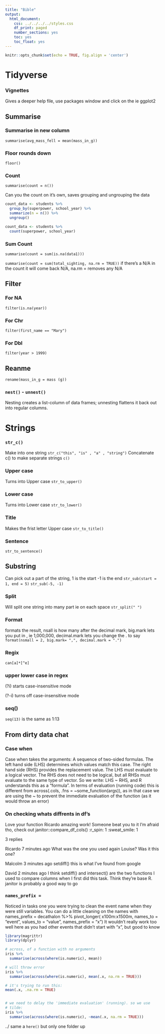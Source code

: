 ```yaml
---
title: "Bible"
output:
  html_document:
    css: ../../../../styles.css
    df_print: paged
    number_sections: yes
    toc: yes
    toc_float: yes
---
```


```r
knitr::opts_chunk$set(echo = TRUE, fig.align = 'center')
```

# Tidyverse

### Vignettes

Gives a deeper help file, use packages window and click on the ie ggplot2


## Summarise

### Summarise in new column

  `summarise(avg_mass_fell = mean(mass_in_g))`

### Floor rounds down

  `floor()`

### Count

  `summarise(count = n())`

Can you the count on it's own, saves grouping and ungrouping the data
```r
count_data <- students %>%
  group_by(superpower, school_year) %>%
  summarize(n = n()) %>%
  ungroup()

count_data <- students %>%
  count(superpower, school_year)
```


### Sum Count

  `summarise(count = sum(is.na(data1)))`

  `summarise(count = sum(total_sighting, na.rm = TRUE))`
  if there's a N/A in the count it will come back N/A,
  na.rm = removes any N/A

## Filter

### For NA

  `filter(is.na(year))`

### For Chr

  `filter(first_name == "Mary")`

### For Dbl

  `filter(year > 1999)`

## Reanme

  `rename(mass_in_g = mass (g))`


### `nest()` - `unnest()`

Nesting creates a list-column of data frames; unnesting flattens it back out into regular columns.



# Strings


### `str_c()`

Make into one string
  `str_c("this", "is" , "a" , "string")`
Concatenate c() to make separate strings
  `c()`

### Upper case

Turns into Upper case
  `str_to_upper()`

### Lower case

Turns into Lower case
  `str_to_lower()`

### Title

Makes the frist letter Upper case
  `str_to_title()`

### Sentence


  `str_to_sentence()`

## Substring

Can pick out a part of the string, 1 is the start -1 is the end
  `str_sub(start = 1, end = 5)`
  `str_sub(-5, -1)`

### Split

Will split one string into many part ie on each space
`str_split(" ")`

### Format

formats the result, nsall is how many after the decimal mark, big.mark lets you
put in , ie 1,000,000, decimal.mark lets you change the . to say
`format(nsmall = 2, big.mark= ",", decimal.mark = ".")`


### Regix

`can[a]*[^e]`

### upper lower case in regex

(?i) starts case-insensitive mode

(?-i) turns off case-insensitive mode

### seq()

`seq(13)` is the same as 1:13

## From dirty data chat

### Case when

Case when takes the arguments:
A sequence of two-sided formulas. The left hand side (LHS) determines which values match this case. The right hand side (RHS) provides the replacement value.
The LHS must evaluate to a logical vector. The RHS does not need to be logical, but all RHSs must evaluate to the same type of vector.
So we write: LHS ~ RHS, and R understands this as a "formula". In terms of evaluation (running code) this is different from across(.cols, .fns = ~some_function(args)), as in that case we are using the ~ to prevent the immediate evaluation of the function (as it would throw an error)

### On checking whats diffrents in df's

Love your function Ricardo amazing work! Someone beat you to it I’m afraid tho, check out janitor::compare_df_cols()
:r_spin:
1
:sweat_smile:
1

3 replies

Ricardo  7 minutes ago
What was the one you used again Louise? Was it this one?

Malcolm  3 minutes ago
setdiff() this is what I've found from google

David  2 minutes ago
I think setdiff() and intersect() are the two functions I used to compare columns when I first did this task. Think they're base R. janitor is probably a good way to go



### `names_prefix =`

Noticed in tasks one you were trying to clean the event name when they were still variables. You can do a little cleaning on the names with names_prefix =
decathalon %>%
  pivot_longer(
    x100m:x1500m,
    names_to = "event",
    values_to = "value",
    names_prefix = "x")
It wouldn’t really work too well here as you had other events that didn’t start with “x”, but good to know

```r
library(magrittr)
library(dplyr)

# across, of a function with no arguments
iris %>%
  summarise(across(where(is.numeric), mean))

# will throw error
iris %>%
  summarise(across(where(is.numeric), mean(.x, na.rm = TRUE)))

# it's trying to run this:
mean(.x, .na.rm = TRUE)


# we need to delay the 'immediate evaluation' (running). so we use
# tilde:
iris %>%
  summarise(across(where(is.numeric), ~mean(.x, na.rm = TRUE)))
```


../ same a `here()` but only one folder up
